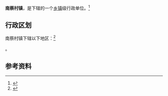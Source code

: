 {{中国乡级行政区|12/01/14/106/000}}

'''南蔡村镇'''，是{{PRC admin/fullname|12/01/14/106/000|3}}下辖的一个[[乡镇|乡镇]]级行政单位。<ref>{{PRC admin/ref sgc|{{PRC admin/parent|12/01/14/106/000}}}}</ref>

== 行政区划 ==

南蔡村镇下辖以下地区：<ref>{{PRC admin/ref sgc|12/01/14/106/000}}</ref>

{{PRC admin/children|12/01/14/106/000}}。

== 参考资料 ==

{{reflist}}

{{行政区划小作品}}
{{PRC admin/navcat|12/01/14/106/000}}